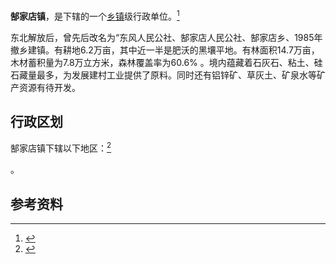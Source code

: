 {{中国乡级行政区|21/12/23/102/000}}

'''郜家店镇'''，是{{PRC admin/fullname|21/12/23/102/000|3}}下辖的一个[[乡镇|乡镇]]级行政单位。<ref>{{PRC admin/ref sgc|{{PRC admin/parent|21/12/23/102/000}}}}</ref>

东北解放后，曾先后改名为“东风人民公社、郜家店人民公社、郜家店乡、1985年撤乡建镇。有耕地6.2万亩，其中近一半是肥沃的黑壤平地。有林面积14.7万亩，木材蓄积量为7.8万立方米，森林覆盖率为60.6% 。境内蕴藏着石灰石、粘土、硅石藏量最多，为发展建村工业提供了原料。同时还有铝锌矿、草灰土、矿泉水等矿产资源有待开发。

== 行政区划 ==

郜家店镇下辖以下地区：<ref>{{PRC admin/ref sgc|21/12/23/102/000}}</ref>

{{PRC admin/children|21/12/23/102/000}}。

== 参考资料 ==

{{reflist}}

{{行政区划小作品}}
{{PRC admin/navcat|21/12/23/102/000}}